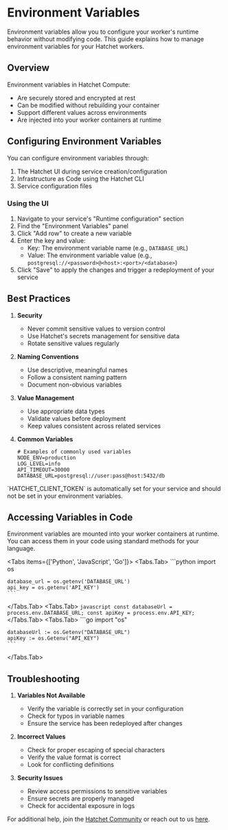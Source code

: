 
# Environment Variables

Environment variables allow you to configure your worker's runtime behavior without modifying code. This guide explains how to manage environment variables for your Hatchet workers.

## Overview

Environment variables in Hatchet Compute:

- Are securely stored and encrypted at rest
- Can be modified without rebuilding your container
- Support different values across environments
- Are injected into your worker containers at runtime

## Configuring Environment Variables

You can configure environment variables through:

1. The Hatchet UI during service creation/configuration
2. Infrastructure as Code using the Hatchet CLI
3. Service configuration files

### Using the UI

1. Navigate to your service's "Runtime configuration" section
2. Find the "Environment Variables" panel
3. Click "Add row" to create a new variable
4. Enter the key and value:
   - Key: The environment variable name (e.g., `DATABASE_URL`)
   - Value: The environment variable value (e.g., `postgresql://<password>@<host>:<port>/<database>`)
5. Click "Save" to apply the changes and trigger a redeployment of your service

## Best Practices

1. **Security**
   - Never commit sensitive values to version control
   - Use Hatchet's secrets management for sensitive data
   - Rotate sensitive values regularly

2. **Naming Conventions**
   - Use descriptive, meaningful names
   - Follow a consistent naming pattern
   - Document non-obvious variables

3. **Value Management**
   - Use appropriate data types
   - Validate values before deployment
   - Keep values consistent across related services

4. **Common Variables**
   ```
   # Examples of commonly used variables
   NODE_ENV=production
   LOG_LEVEL=info
   API_TIMEOUT=30000
   DATABASE_URL=postgresql://user:pass@host:5432/db
   ```

<Callout type="info">
  `HATCHET_CLIENT_TOKEN` is automatically set for your service and should not be
  set in your environment variables.
</Callout>

## Accessing Variables in Code

Environment variables are mounted into your worker containers at runtime. You can access them in your code using standard methods for your language.

<Tabs items={['Python', 'JavaScript', 'Go']}>
  <Tabs.Tab>
    ```python
    import os

    database_url = os.getenv('DATABASE_URL')
    api_key = os.getenv('API_KEY')
    ```

  </Tabs.Tab>
  <Tabs.Tab>
    ```javascript
    const databaseUrl = process.env.DATABASE_URL;
    const apiKey = process.env.API_KEY;
    ```
  </Tabs.Tab>
  <Tabs.Tab>
    ```go
    import "os"

    databaseUrl := os.Getenv("DATABASE_URL")
    apiKey := os.Getenv("API_KEY")
    ```

  </Tabs.Tab>
</Tabs>

## Troubleshooting

1. **Variables Not Available**
   - Verify the variable is correctly set in your configuration
   - Check for typos in variable names
   - Ensure the service has been redeployed after changes

2. **Incorrect Values**
   - Check for proper escaping of special characters
   - Verify the value format is correct
   - Look for conflicting definitions

3. **Security Issues**
   - Review access permissions to sensitive variables
   - Ensure secrets are properly managed
   - Check for accidental exposure in logs

For additional help, join the [Hatchet Community](https://hatchet.run/discord) or reach out to us [here](https://hatchet.run/office-hours).
